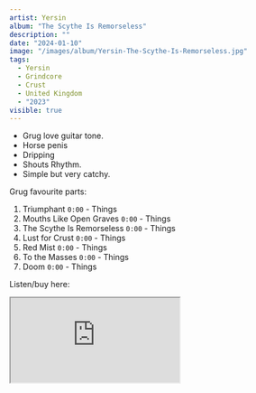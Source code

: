```yaml
---
artist: Yersin
album: "The Scythe Is Remorseless"
description: ""
date: "2024-01-10"
image: "/images/album/Yersin-The-Scythe-Is-Remorseless.jpg"
tags:
  - Yersin
  - Grindcore
  - Crust
  - United Kingdom
  - "2023"
visible: true
---
```


- Grug love guitar tone.
- Horse penis
- Dripping
- Shouts Rhythm.
- Simple but very catchy.

Grug favourite parts:

1. Triumphant `0:00` - Things
1. Mouths Like Open Graves `0:00` - Things
1. The Scythe Is Remorseless `0:00` - Things
1. Lust for Crust `0:00` - Things
1. Red Mist `0:00` - Things
1. To the Masses `0:00` - Things
1. Doom `0:00` - Things

Listen/buy here:

<iframe
  style={{ border: "0", width: "350px", height: "690px" }}
  src="https://bandcamp.com/EmbeddedPlayer/album=1577151735/size=large/bgcol=333333/linkcol=ffffff/transparent=true/"
  seamless>
  <a href="https://bullofapisbullofbronze.bandcamp.com/album/the-fractal-ouroboros">
    The Scythe Is Remorseless by Yersin
  </a>
</iframe>
